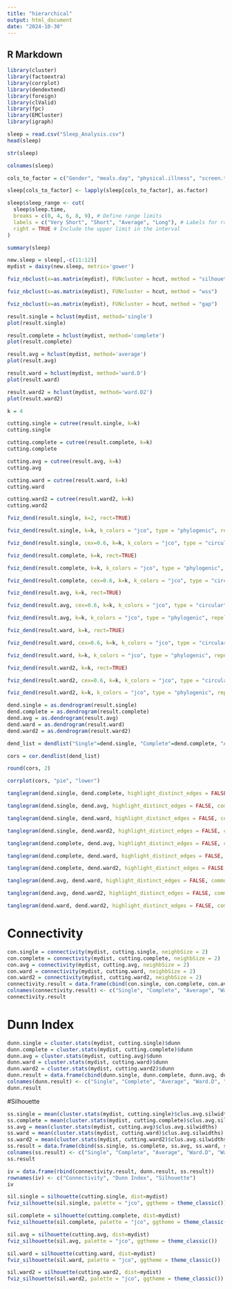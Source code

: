 ---
title: "hierarchical"
output: html_document
date: "2024-10-30"
---

## R Markdown

```{r}
library(cluster)
library(factoextra)
library(corrplot)
library(dendextend)
library(foreign)
library(clValid)
library(fpc)
library(EMCluster)
library(igraph)
```

```{r}
sleep = read.csv("Sleep_Analysis.csv")
head(sleep)
```

```{r}
str(sleep)
```


```{r}
colnames(sleep)
```


```{r}
cols_to_factor = c("Gender", "meals.day", "physical.illness", "screen.time", "bluelight.filter", "sleep.direction", "exercise", "smoke.drink", "beverage")

sleep[cols_to_factor] <- lapply(sleep[cols_to_factor], as.factor)
```

```{r}
sleep$sleep_range <- cut(
  sleep$sleep.time, 
  breaks = c(0, 4, 6, 8, 9), # Define range limits
  labels = c("Very Short", "Short", "Average", "Long"), # Labels for ranges
  right = TRUE # Include the upper limit in the interval
)
```

```{r}
summary(sleep)
```

```{r}
new.sleep = sleep[,-c(11:12)]
mydist = daisy(new.sleep, metric='gower')
```

```{r}
fviz_nbclust(x=as.matrix(mydist), FUNcluster = hcut, method = "silhouette")
```

```{r}
fviz_nbclust(x=as.matrix(mydist), FUNcluster = hcut, method = "wss")
```

```{r}
fviz_nbclust(x=as.matrix(mydist), FUNcluster = hcut, method = "gap")
```


```{r}
result.single = hclust(mydist, method='single')
plot(result.single)
```

```{r}
result.complete = hclust(mydist, method='complete')
plot(result.complete)
```

```{r}
result.avg = hclust(mydist, method='average')
plot(result.avg)
```

```{r}
result.ward = hclust(mydist, method='ward.D')
plot(result.ward)
```

```{r}
result.ward2 = hclust(mydist, method='ward.D2')
plot(result.ward2)
```

```{r}
k = 4
```

```{r}
cutting.single = cutree(result.single, k=k)
cutting.single
```

```{r}
cutting.complete = cutree(result.complete, k=k)
cutting.complete
```

```{r}
cutting.avg = cutree(result.avg, k=k)
cutting.avg
```

```{r}
cutting.ward = cutree(result.ward, k=k)
cutting.ward
```

```{r}
cutting.ward2 = cutree(result.ward2, k=k)
cutting.ward2
```

```{r}
fviz_dend(result.single, k=2, rect=TRUE)
```

```{r}
fviz_dend(result.single, k=k, k_colors = "jco", type = "phylogenic", repel=TRUE)
```

```{r}
fviz_dend(result.single, cex=0.6, k=k, k_colors = "jco", type = "circular")
```

```{r}
fviz_dend(result.complete, k=k, rect=TRUE)
```

```{r}
fviz_dend(result.complete, k=k, k_colors = "jco", type = "phylogenic", repel=TRUE)
```

```{r}
fviz_dend(result.complete, cex=0.6, k=k, k_colors = "jco", type = "circular")
```

```{r}
fviz_dend(result.avg, k=k, rect=TRUE)
```

```{r}
fviz_dend(result.avg, cex=0.6, k=k, k_colors = "jco", type = "circular")
```

```{r}
fviz_dend(result.avg, k=k, k_colors = "jco", type = "phylogenic", repel=TRUE)
```

```{r}
fviz_dend(result.ward, k=k, rect=TRUE)
```

```{r}
fviz_dend(result.ward, cex=0.6, k=k, k_colors = "jco", type = "circular")
```

```{r}
fviz_dend(result.ward, k=k, k_colors = "jco", type = "phylogenic", repel=TRUE)
```

```{r}
fviz_dend(result.ward2, k=k, rect=TRUE)
```

```{r}
fviz_dend(result.ward2, cex=0.6, k=k, k_colors = "jco", type = "circular")
```

```{r}
fviz_dend(result.ward2, k=k, k_colors = "jco", type = "phylogenic", repel=TRUE)
```

```{r}
dend.single = as.dendrogram(result.single)
dend.complete = as.dendrogram(result.complete)
dend.avg = as.dendrogram(result.avg)
dend.ward = as.dendrogram(result.ward)
dend.ward2 = as.dendrogram(result.ward2)
```

```{r}
dend_list = dendlist("Single"=dend.single, "Complete"=dend.complete, "Average"=dend.avg, "Ward.D"=dend.ward, "Ward.D2"=dend.ward2)

cors = cor.dendlist(dend_list)

round(cors, 2)
```

```{r}
corrplot(cors, "pie", "lower")
```

```{r}
tanglegram(dend.single, dend.complete, highlight_distinct_edges = FALSE, common_subtrees_color_lines = FALSE, common_subtrees_color_branches = TRUE, main=paste("entanglement=", round(entanglement(dendlist(dend.single, dend.complete)), 2)))
```

```{r}
tanglegram(dend.single, dend.avg, highlight_distinct_edges = FALSE, common_subtrees_color_lines = FALSE, common_subtrees_color_branches = TRUE, main=paste("entanglement=", round(entanglement(dendlist(dend.single, dend.avg)), 2)))
```

```{r}
tanglegram(dend.single, dend.ward, highlight_distinct_edges = FALSE, common_subtrees_color_lines = FALSE, common_subtrees_color_branches = TRUE, main=paste("entanglement=", round(entanglement(dendlist(dend.single, dend.ward)), 2)))
```

```{r}
tanglegram(dend.single, dend.ward2, highlight_distinct_edges = FALSE, common_subtrees_color_lines = FALSE, common_subtrees_color_branches = TRUE, main=paste("entanglement=", round(entanglement(dendlist(dend.single, dend.ward2)), 2)))
```

```{r}
tanglegram(dend.complete, dend.avg, highlight_distinct_edges = FALSE, common_subtrees_color_lines = FALSE, common_subtrees_color_branches = TRUE, main=paste("entanglement=", round(entanglement(dendlist(dend.complete, dend.avg)), 2)))
```

```{r}
tanglegram(dend.complete, dend.ward, highlight_distinct_edges = FALSE, common_subtrees_color_lines = FALSE, common_subtrees_color_branches = TRUE, main=paste("entanglement=", round(entanglement(dendlist(dend.complete, dend.ward)), 2)))
```

```{r}
tanglegram(dend.complete, dend.ward2, highlight_distinct_edges = FALSE, common_subtrees_color_lines = FALSE, common_subtrees_color_branches = TRUE, main=paste("entanglement=", round(entanglement(dendlist(dend.complete, dend.ward2)), 2)))
```

```{r}
tanglegram(dend.avg, dend.ward, highlight_distinct_edges = FALSE, common_subtrees_color_lines = FALSE, common_subtrees_color_branches = TRUE, main=paste("entanglement=", round(entanglement(dendlist(dend.avg, dend.ward)), 2)))
```

```{r}
tanglegram(dend.avg, dend.ward2, highlight_distinct_edges = FALSE, common_subtrees_color_lines = FALSE, common_subtrees_color_branches = TRUE, main=paste("entanglement=", round(entanglement(dendlist(dend.avg, dend.ward2)), 2)))
```

```{r}
tanglegram(dend.ward, dend.ward2, highlight_distinct_edges = FALSE, common_subtrees_color_lines = FALSE, common_subtrees_color_branches = TRUE, main=paste("entanglement=", round(entanglement(dendlist(dend.ward, dend.ward2)), 2)))
```

# Connectivity

```{r}
con.single = connectivity(mydist, cutting.single, neighbSize = 2)
con.complete = connectivity(mydist, cutting.complete, neighbSize = 2)
con.avg = connectivity(mydist, cutting.avg, neighbSize = 2)
con.ward = connectivity(mydist, cutting.ward, neighbSize = 2)
con.ward2 = connectivity(mydist, cutting.ward2, neighbSize = 2)
connectivity.result = data.frame(cbind(con.single, con.complete, con.avg, con.ward, con.ward2))
colnames(connectivity.result) <- c("Single", "Complete", "Average", "Ward.D", "Ward.D2")
connectivity.result
```

# Dunn Index

```{r}
dunn.single = cluster.stats(mydist, cutting.single)$dunn
dunn.complete = cluster.stats(mydist, cutting.complete)$dunn
dunn.avg = cluster.stats(mydist, cutting.avg)$dunn
dunn.ward = cluster.stats(mydist, cutting.ward)$dunn
dunn.ward2 = cluster.stats(mydist, cutting.ward2)$dunn
dunn.result = data.frame(cbind(dunn.single, dunn.complete, dunn.avg, dunn.ward, dunn.ward2))
colnames(dunn.result) <- c("Single", "Complete", "Average", "Ward.D", "Ward.D2")
dunn.result
```

#Silhouette

```{r}
ss.single = mean(cluster.stats(mydist, cutting.single)$clus.avg.silwidths)
ss.complete = mean(cluster.stats(mydist, cutting.complete)$clus.avg.silwidths)
ss.avg = mean(cluster.stats(mydist, cutting.avg)$clus.avg.silwidths)
ss.ward = mean(cluster.stats(mydist, cutting.ward)$clus.avg.silwidths)
ss.ward2 = mean(cluster.stats(mydist, cutting.ward2)$clus.avg.silwidths)
ss.result = data.frame(cbind(ss.single, ss.complete, ss.avg, ss.ward, ss.ward2))
colnames(ss.result) <- c("Single", "Complete", "Average", "Ward.D", "Ward.D2")
ss.result
```

```{r}
iv = data.frame(rbind(connectivity.result, dunn.result, ss.result))
rownames(iv) <- c("Connectivity", "Dunn Index", "Silhouette")
iv
```


```{r}
sil.single = silhouette(cutting.single, dist=mydist)
fviz_silhouette(sil.single, palette = "jco", ggtheme = theme_classic())
```

```{r}
sil.complete = silhouette(cutting.complete, dist=mydist)
fviz_silhouette(sil.complete, palette = "jco", ggtheme = theme_classic())
```

```{r}
sil.avg = silhouette(cutting.avg, dist=mydist)
fviz_silhouette(sil.avg, palette = "jco", ggtheme = theme_classic())
```

```{r}
sil.ward = silhouette(cutting.ward, dist=mydist)
fviz_silhouette(sil.ward, palette = "jco", ggtheme = theme_classic())
```

```{r}
sil.ward2 = silhouette(cutting.ward2, dist=mydist)
fviz_silhouette(sil.ward2, palette = "jco", ggtheme = theme_classic())
```

